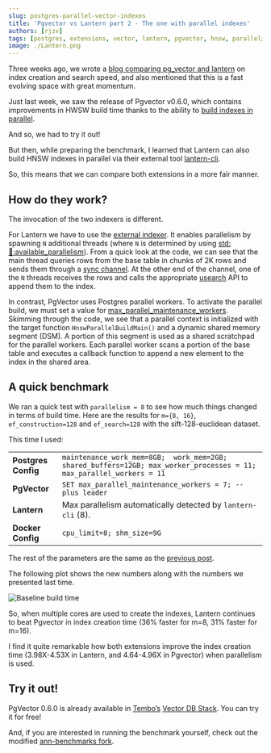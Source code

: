 ```yaml
---
slug: postgres-parallel-vector-indexes
title: 'Pgvector vs Lantern part 2 - The one with parallel indexes'
authors: [rjzv]
tags: [postgres, extensions, vector, lantern, pgvector, hnsw, parallelism]
image: ./Lantern.png
---
```


Three weeks ago, we wrote a [blog comparing pg_vector and lantern](https://tembo.io/blog/postgres-vector-search-pgvector-and-lantern) on index creation and search speed, and also mentioned that this is a fast evolving space with great momentum.

Just last week, we saw the release of Pgvector v0.6.0, which contains improvements in HWSW build time thanks to the ability to [build indexes in parallel](https://github.com/pgvector/pgvector/issues/409).

<Tweet id="1752060288814420168" client:load />

And so, we had to try it out!

But then, while preparing the benchmark, I learned that Lantern can also build HNSW indexes in parallel via their external tool [lantern-cli](https://github.com/lanterndata/lantern_extras).

So, this means that we can compare both extensions in a more fair manner.

## How do they work?

The invocation of the two indexers is different.

For Lantern we have to use the [external indexer](https://lantern.dev/blog/hnsw-index-creation). It enables parallelism by spawning `N` additional threads (where `N` is determined by using [std::thread::available_parallelism](https://doc.rust-lang.org/std/thread/fn.available_parallelism.html)). From a quick look at the code, we can see that the main thread queries rows from the base table in chunks of 2K rows and sends them through a [sync channel](https://doc.rust-lang.org/std/sync/mpsc/fn.sync_channel.html). At the other end of the channel, one of the `N` threads receives the rows and calls the appropriate [usearch](https://github.com/unum-cloud/usearch) API to append them to the index.

In contrast, PgVector uses Postgres parallel workers. To activate the parallel build, we must set a value for [max_parallel_maintenance_workers](https://github.com/pgvector/pgvector?tab=readme-ov-file#index-build-time). Skimming through the code, we see that a parallel context is initialized with the target function `HnswParallelBuildMain()` and a dynamic shared memory segment (DSM). A portion of this segment is used as a shared scratchpad for the parallel workers. Each parallel worker scans a portion of the base table and executes a callback function to append a new element to the index in the shared area.

## A quick benchmark

We ran a quick test with `parallelism = 8` to see how much things changed in terms of build time. Here are the results for `m={8, 16}`, `ef_construction=128` and `ef_search=128` with the sift-128-euclidean dataset.

This time I used:

|||
|-----------------|---------------------------------------------------------------------------------------------------------------------------------------------------------------------------------------------------------------------------------|
| **Postgres Config** | `maintenance_work_mem=8GB;  work_mem=2GB;  shared_buffers=12GB; max_worker_processes = 11; max_parallel_workers = 11` |
| **PgVector** | `SET max_parallel_maintenance_workers = 7; -- plus leader` |
| **Lantern** | Max parallelism automatically detected by `lantern-cli` (8). |
| **Docker Config**   | `cpu_limit=8; shm_size=9G`                                                                                                                                                                                                        |

The rest of the parameters are the same as the [previous post](https://tembo.io/blog/postgres-vector-search-pgvector-and-lantern).

The following plot shows the new numbers along with the numbers we presented last time.

![Baseline build time](./001-baseline-build-time.png)

So, when multiple cores are used to create the indexes, Lantern continues to beat Pgvector in index creation time (36% faster for m=8, 31% faster for m=16).

I find it quite remarkable how both extensions improve the index creation time (3.98X-4.53X in Lantern, and 4.64-4.96X in Pgvector) when parallelism is used.

## Try it out!

PgVector 0.6.0 is already available in [Tembo’s](https://tembo.io/) [Vector DB Stack](/docs/product/stacks/ai/vectordb/getting-started). You can try it for free!

And, if you are interested in running the benchmark yourself, check out the modified [ann-benchmarks fork](https://github.com/binidxaba/ann-benchmarks).
